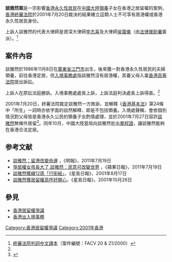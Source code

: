 '''談雅然案'''是一宗影響[[香港永久性居民|香港永久性居民]]在[[中國大陸|中國大陸]][[領養|領養]]子女在香港之居留權的案例，[[香港終審法院|香港終審法院]]於2001年7月20日裁決的結果確立這類人士不可享有居港權或香港永久性居民身份。

上訴人談雅然的代表大律師是資深大律師[[李志喜|李志喜]]及大律師[[吳靄儀|吳靄儀]]（由[[法律援助署|法律援助署]]委派）。<ref name=facv>[http://legalref.judiciary.gov.hk/doc/judg/word/vetted/other/ch/2000/FACV000021Y_2000.doc 終審法院判詞中文譯本]（案件編號：FACV 20 & 21/2000）</ref>

==案件內容==
談雅然於1986年11月8日在[[廣東省|廣東省]][[江門市|江門市]]出生，後來獲一對香港永久性居民的夫婦領養，前往香港定居，但[[入境事務處|入境事務處]]指談雅然沒有居港權，其養父母入稟[[香港高等法院|香港高等法院]]提出訴訟。

上訴人在原訟法庭勝訴。入境事務處處長上訴，上訴法庭判決處長上訴得直。<ref name=facv/>

2001年7月20日，終審法院裁定談雅然一方敗訴，並解釋《[[香港基本法|香港基本法]]》第24條中「所生」一詞時亦依字面的自然解釋，即是不包括領養。入境處聲稱，會依個別情況對父母皆是香港永久公民的領養子女酌情處理，並於2001年7月27日容許[[談雅然|談雅然]]無條件居留<ref>{{Cite web |url=http://www.epochtimes.com/b5/1/7/27/n113493.htm |title=談雅然獲准無條件居留香港 |access-date=2019-11-20 |archive-date=2008-09-25 |archive-url=https://web.archive.org/web/20080925071147/http://www.epochtimes.com/b5/1/7/27/n113493.htm |dead-url=no }}</ref>。同年10月，中國大陸當局向談雅然批出[[單程證|單程證]]，讓談雅然能夠在香港合法定居。

==参考文献==
<references />
*[http://news.sina.com.hk/news/2/1/1/2384767/1.html 談雅然：留港改變命運] {{Wayback|url=http://news.sina.com.hk/news/2/1/1/2384767/1.html |date=20110723113723 }}，《明報》，2011年7月19日
*[http://hk.apple.nextmedia.com/template/apple/art_main.php?iss_id=20110719&sec_id=4104&subsec_id=11867&art_id=15444035 爭居權女孩長大了 談雅然：民意可改變世界] {{Wayback|url=http://hk.apple.nextmedia.com/template/apple/art_main.php?iss_id=20110719&sec_id=4104&subsec_id=11867&art_id=15444035 |date=20110822040739 }}，《蘋果日報》，2011年7月19日
*[http://www.singtao.com/archive/fullstory.asp?andor=or&year1=2001&month1=8&day1=17&year2=2001&month2=8&day2=17&category=all&id=20010817a13&keyword1=&keyword2= 談雅然獲續12周「行街紙」]，《星島日報》，2001年8月17日
*[http://www.singtao.com/archive/fullstory.asp?andor=or&year1=2001&month1=10&day1=26&year2=2001&month2=10&day2=26&category=all&id=20011026a04&keyword1=&keyword2= 談雅然獲居留權高呼好開心]，《星島日報》，2001年10月26日

==參見==
*[[香港居留權爭議|香港居留權爭議]]
*[[香港出入境事務|香港出入境事務]]

[[Category:香港居留權爭議|Category:香港居留權爭議]]
[[Category:2001年香港|Category:2001年香港]]